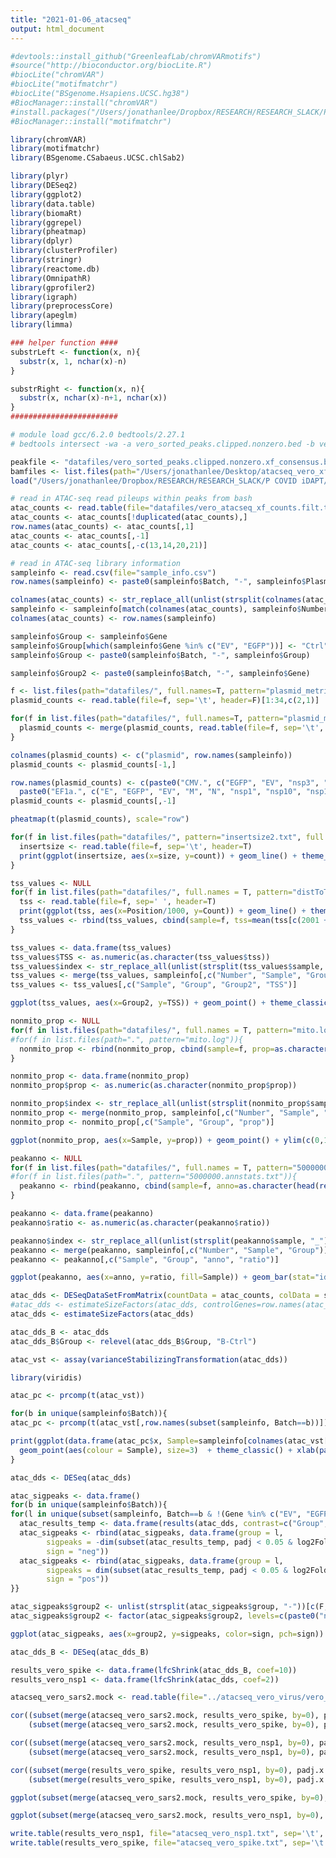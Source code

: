 ```yaml
---
title: "2021-01-06_atacseq"
output: html_document
---
```


```r
#devtools::install_github("GreenleafLab/chromVARmotifs")
#source("http://bioconductor.org/biocLite.R")
#biocLite("chromVAR")
#biocLite("motifmatchr")
#biocLite("BSgenome.Hsapiens.UCSC.hg38")
#BiocManager::install("chromVAR")
#install.packages("/Users/jonathanlee/Dropbox/RESEARCH/RESEARCH_SLACK/P COVID iDAPT/chlsab_bsgenome/BSgenome.CSabaeus.UCSC.chlSab2_1.0.0.tar.gz", repos = NULL, type="source")
#BiocManager::install("motifmatchr")

library(chromVAR)
library(motifmatchr)
library(BSgenome.CSabaeus.UCSC.chlSab2)

library(plyr)
library(DESeq2)
library(ggplot2)
library(data.table)
library(biomaRt)
library(ggrepel)
library(pheatmap)
library(dplyr)
library(clusterProfiler)
library(stringr)
library(reactome.db)
library(OmnipathR)
library(gprofiler2)
library(igraph)
library(preprocessCore)
library(apeglm)
library(limma)

### helper function ####
substrLeft <- function(x, n){
  substr(x, 1, nchar(x)-n)
}

substrRight <- function(x, n){
  substr(x, nchar(x)-n+1, nchar(x))
}
########################
```

```r
# module load gcc/6.2.0 bedtools/2.27.1
# bedtools intersect -wa -a vero_sorted_peaks.clipped.nonzero.bed -b vero_consensus_recombinant.bed > vero_sorted_peaks.clipped.nonzero.recombinant.bed

peakfile <- "datafiles/vero_sorted_peaks.clipped.nonzero.xf_consensus.bed" # FDR 1% from macs2
bamfiles <- list.files(path="/Users/jonathanlee/Desktop/atacseq_vero_xf_screen/",pattern=".bam", full.names=T)
load("/Users/jonathanlee/Dropbox/RESEARCH/RESEARCH_SLACK/P COVID iDAPT/motifs/csab_cisbp_pwms.rda")
```

```r
# read in ATAC-seq read pileups within peaks from bash
atac_counts <- read.table(file="datafiles/vero_atacseq_xf_counts.filt.txt", header=T)
atac_counts <- atac_counts[!duplicated(atac_counts),]
row.names(atac_counts) <- atac_counts[,1]
atac_counts <- atac_counts[,-1]
atac_counts <- atac_counts[,-c(13,14,20,21)]

# read in ATAC-seq library information
sampleinfo <- read.csv(file="sample_info.csv")
row.names(sampleinfo) <- paste0(sampleinfo$Batch, "-", sampleinfo$Plasmid, "-", sampleinfo$Gene, "-", sampleinfo$Replicate)

colnames(atac_counts) <- str_replace_all(unlist(strsplit(colnames(atac_counts), "_"))[c(F,F,T)], "S", "")
sampleinfo <- sampleinfo[match(colnames(atac_counts), sampleinfo$Number),]
colnames(atac_counts) <- row.names(sampleinfo)

sampleinfo$Group <- sampleinfo$Gene
sampleinfo$Group[which(sampleinfo$Gene %in% c("EV", "EGFP"))] <- "Ctrl"
sampleinfo$Group <- paste0(sampleinfo$Batch, "-", sampleinfo$Group)

sampleinfo$Group2 <- paste0(sampleinfo$Batch, "-", sampleinfo$Gene)
```

```r
f <- list.files(path="datafiles/", full.names=T, pattern="plasmid_metrics.txt")[1]
plasmid_counts <- read.table(file=f, sep='\t', header=F)[1:34,c(2,1)]

for(f in list.files(path="datafiles/", full.names=T, pattern="plasmid_metrics.txt")[-1]){
  plasmid_counts <- merge(plasmid_counts, read.table(file=f, sep='\t', header=F)[1:34,], by.x=1, by.y=2)
}

colnames(plasmid_counts) <- c("plasmid", row.names(sampleinfo))
plasmid_counts <- plasmid_counts[-1,]

row.names(plasmid_counts) <- c(paste0("CMV.", c("EGFP", "EV", "nsp3", "nsp6", "S")), 
  paste0("EF1a.", c("E", "EGFP", "EV", "M", "N", "nsp1", "nsp10", "nsp11", "nsp12", "nsp13", "nsp14", "nsp15", "nsp16", "nsp2", "nsp4", "nsp5", "nsp7", "nsp8", "nsp9", "orf10", "orf3a", "orf3b", "orf6", "orf7a", "orf7b", "orf8", "orf9b", "orf9c"))) 
plasmid_counts <- plasmid_counts[,-1]

pheatmap(t(plasmid_counts), scale="row")
```

```r
for(f in list.files(path="datafiles/", pattern="insertsize2.txt", full.names = T)){
  insertsize <- read.table(file=f, sep='\t', header=T)
  print(ggplot(insertsize, aes(x=size, y=count)) + geom_line() + theme_classic() + ylim(c(0,20000)) + xlim(c(0,1000)) + xlab("Insert Size (bp)") + ylab("# Reads") + ggtitle(subset(sampleinfo, Number==str_replace_all(strsplit(f, "_")[[1]][3], "S", ""))$Sample) + theme(plot.title = element_text(size = 10)))
}
```

```r
tss_values <- NULL
for(f in list.files(path="datafiles/", full.names = T, pattern="distToTSS.txt")){
  tss <- read.table(file=f, sep=' ', header=T)
  print(ggplot(tss, aes(x=Position/1000, y=Count)) + geom_line() + theme_classic() + ylim(c(0,2000)) + xlab("TSS Position (kb)") + ylab("# Reads")+ ggtitle(subset(sampleinfo, Number==str_replace_all(strsplit(f, "_")[[1]][3], "S", ""))$Sample) + theme(plot.title = element_text(size = 10))) 
  tss_values <- rbind(tss_values, cbind(sample=f, tss=mean(tss[c(2001 + seq(-5,5)),1])/mean(tss[1:200,1])))
}
```

```r
tss_values <- data.frame(tss_values)
tss_values$TSS <- as.numeric(as.character(tss_values$tss))
tss_values$index <- str_replace_all(unlist(strsplit(tss_values$sample, "_"))[c(F,F,T,F)], "S", "")
tss_values <- merge(tss_values, sampleinfo[,c("Number", "Sample", "Group", "Group2")], by.x="index", by.y="Number")
tss_values <- tss_values[,c("Sample", "Group", "Group2", "TSS")]

```

```r
ggplot(tss_values, aes(x=Group2, y=TSS)) + geom_point() + theme_classic() + geom_hline(yintercept=0, lty=3) + xlab("") + ylab("TSS-to-Background\nInsertion Ratio") + theme(legend.position="none", axis.text.x = element_text(angle = 90, vjust = 0.5, hjust=1)) 
```

```r
nonmito_prop <- NULL
for(f in list.files(path="datafiles/", full.names = T, pattern="mito.log")){
#for(f in list.files(path=".", pattern="mito.log")){
  nonmito_prop <- rbind(nonmito_prop, cbind(sample=f, prop=as.character(tail(read.table(file=f),1)$V5)))
}

nonmito_prop <- data.frame(nonmito_prop)
nonmito_prop$prop <- as.numeric(as.character(nonmito_prop$prop))

nonmito_prop$index <- str_replace_all(unlist(strsplit(nonmito_prop$sample, "_"))[c(F,F,T,F)], "S", "")
nonmito_prop <- merge(nonmito_prop, sampleinfo[,c("Number", "Sample", "Group")], by.x="index", by.y="Number")
nonmito_prop <- nonmito_prop[,c("Sample", "Group", "prop")]

ggplot(nonmito_prop, aes(x=Sample, y=prop)) + geom_point() + ylim(c(0,1.1)) + theme_classic() + xlab("") + ylab("Non-Mitochondrial\nRead Proportion") + coord_flip()
```

```r
peakanno <- NULL
for(f in list.files(path="datafiles/", full.names = T, pattern="5000000.annstats.txt")){
#for(f in list.files(path=".", pattern="5000000.annstats.txt")){
  peakanno <- rbind(peakanno, cbind(sample=f, anno=as.character(head(read.table(file=f, sep='\t', header=T),5)[,1]), ratio=as.numeric(as.character(head(read.table(file=f, sep='\t', header=T),5)[,4]))))
}

peakanno <- data.frame(peakanno)
peakanno$ratio <- as.numeric(as.character(peakanno$ratio))

peakanno$index <- str_replace_all(unlist(strsplit(peakanno$sample, "_"))[c(F,F,T,F)], "S", "")
peakanno <- merge(peakanno, sampleinfo[,c("Number", "Sample", "Group")], by.x="index", by.y="Number")
peakanno <- peakanno[,c("Sample", "Group", "anno", "ratio")]

ggplot(peakanno, aes(x=anno, y=ratio, fill=Sample)) + geom_bar(stat="identity", position="dodge") + theme_classic() + ylab("Log2 Fold Change") + xlab("Annotation") + geom_hline(yintercept=0, lty=3) + coord_flip() + theme(legend.position="none")
```

```r
atac_dds <- DESeqDataSetFromMatrix(countData = atac_counts, colData = sampleinfo, design = ~Group)
#atac_dds <- estimateSizeFactors(atac_dds, controlGenes=row.names(atac_counts) %in% atac_invariant_tss)
atac_dds <- estimateSizeFactors(atac_dds)

atac_dds_B <- atac_dds
atac_dds_B$Group <- relevel(atac_dds_B$Group, "B-Ctrl")
```

```r
atac_vst <- assay(varianceStabilizingTransformation(atac_dds))
```

```r
library(viridis)

atac_pc <- prcomp(t(atac_vst))
```

```r
for(b in unique(sampleinfo$Batch)){
atac_pc <- prcomp(t(atac_vst[,row.names(subset(sampleinfo, Batch==b))]))

print(ggplot(data.frame(atac_pc$x, Sample=sampleinfo[colnames(atac_vst[,row.names(subset(sampleinfo, Batch==b))]),"Group2"]), aes(PC1, PC2)) + 
  geom_point(aes(colour = Sample), size=3)  + theme_classic() + xlab(paste0("PC1 (", 100*summary(atac_pc)$importance[2,1], "% of variance)")) + ylab(paste0("PC2 (", 100*summary(atac_pc)$importance[2,2], "% of variance)")) + geom_vline(xintercept=0, lty=3, color="red"))
}
```

```r
atac_dds <- DESeq(atac_dds)
```

```r
atac_sigpeaks <- data.frame()
for(b in unique(sampleinfo$Batch)){
for(l in unique(subset(sampleinfo, Batch==b & !(Gene %in% c("EV", "EGFP")))$Group)){
  atac_results_temp <- data.frame(results(atac_dds, contrast=c("Group", l, paste0(b,"-","Ctrl"))))
  atac_sigpeaks <- rbind(atac_sigpeaks, data.frame(group = l,
        sigpeaks = -dim(subset(atac_results_temp, padj < 0.05 & log2FoldChange < 0))[1],
        sign = "neg"))
  atac_sigpeaks <- rbind(atac_sigpeaks, data.frame(group = l,
        sigpeaks = dim(subset(atac_results_temp, padj < 0.05 & log2FoldChange > 0))[1],
        sign = "pos"))
}}

atac_sigpeaks$group2 <- unlist(strsplit(atac_sigpeaks$group, "-"))[c(F,T)]
atac_sigpeaks$group2 <- factor(atac_sigpeaks$group2, levels=c(paste0("nsp", 1:16), "S", "orf3a", "orf3b", "E", "M", "orf6", "orf7a", "orf7b", "orf8", "orf9b", "orf9c", "orf10", "N"))
```

```r
ggplot(atac_sigpeaks, aes(x=group2, y=sigpeaks, color=sign, pch=sign)) + geom_point() + ylim(c(-3000, 3000)) + theme_classic() + geom_hline(yintercept=0) + theme(legend.position="none", axis.text.x = element_text(angle = 90, vjust = 0.5, hjust=1)) + ylab("# Significant Peaks\n(vs. Control)") + xlab("") + scale_color_manual(values=c("red", "black")) + scale_shape_manual(values=c(1, 2))
```

```r
atac_dds_B <- DESeq(atac_dds_B)
```

```r
results_vero_spike <- data.frame(lfcShrink(atac_dds_B, coef=10))
results_vero_nsp1 <- data.frame(lfcShrink(atac_dds, coef=2))
```

```r
atacseq_vero_sars2.mock <- read.table(file="../atacseq_vero_virus/vero_sars2.mock_atacseq.txt", sep='\t', header=T)
```

```r
cor((subset(merge(atacseq_vero_sars2.mock, results_vero_spike, by=0), padj.x < 0.2 & padj.y < 0.2)$log2FoldChange.x),
    (subset(merge(atacseq_vero_sars2.mock, results_vero_spike, by=0), padj.x < 0.2 & padj.y < 0.2)$log2FoldChange.y))

cor((subset(merge(atacseq_vero_sars2.mock, results_vero_nsp1, by=0), padj.x < 0.2 & padj.y < 0.2)$log2FoldChange.x),
    (subset(merge(atacseq_vero_sars2.mock, results_vero_nsp1, by=0), padj.x < 0.2 & padj.y < 0.2)$log2FoldChange.y))

cor((subset(merge(results_vero_spike, results_vero_nsp1, by=0), padj.x < 0.2 & padj.y < 0.2)$log2FoldChange.x),
    (subset(merge(results_vero_spike, results_vero_nsp1, by=0), padj.x < 0.2 & padj.y < 0.2)$log2FoldChange.y))
```

```r
ggplot(subset(merge(atacseq_vero_sars2.mock, results_vero_spike, by=0), padj.x < 0.2 & padj.y < 0.2)) + geom_point(aes(x=(log2FoldChange.x), y=(log2FoldChange.y)), alpha=0.5) + xlim(c(-3.5,3.5)) + ylim(c(-3.5,3.5)) + geom_smooth(method="lm", formula=y~x, aes(x=(log2FoldChange.x), y=(log2FoldChange.y))) + theme_classic() + geom_hline(yintercept=0, lty=3) + geom_vline(xintercept=0, lty=3) + xlab("Vero SARS-CoV-2 vs. Mock\nLog2 Fold Change, ATAC-seq") + ylab("Vero Spike vs. Control\nLog2 Fold Change, ATAC-seq")

ggplot(subset(merge(atacseq_vero_sars2.mock, results_vero_nsp1, by=0), padj.x < 0.2 & padj.y < 0.2)) + geom_point(aes(x=(log2FoldChange.x), y=(log2FoldChange.y)), alpha=0.5) + xlim(c(-3.5,3.5)) + ylim(c(-3.5,3.5)) + geom_smooth(method="lm", formula=y~x, aes(x=(log2FoldChange.x), y=(log2FoldChange.y))) + theme_classic() + geom_hline(yintercept=0, lty=3) + geom_vline(xintercept=0, lty=3) + xlab("Vero SARS-CoV-2 vs. Mock\nLog2 Fold Change, ATAC-seq") + ylab("Vero Nsp1 vs. Control\nLog2 Fold Change, ATAC-seq")
```

```r
write.table(results_vero_nsp1, file="atacseq_vero_nsp1.txt", sep='\t', quote=F)
write.table(results_vero_spike, file="atacseq_vero_spike.txt", sep='\t', quote=F)
```


